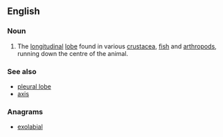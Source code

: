 ==English==

===Noun===
{{en-noun|head=[[axial]] [[lobe]]}}

# {{anatomy}} The [[longitudinal]] [[lobe]] found in various [[crustacea]], [[fish]] and [[arthropod]]s, running down the centre of the animal. 

===See also===
*[[pleural lobe]]
*[[axis]]

===Anagrams===
* [[exolabial#English|exolabial]]